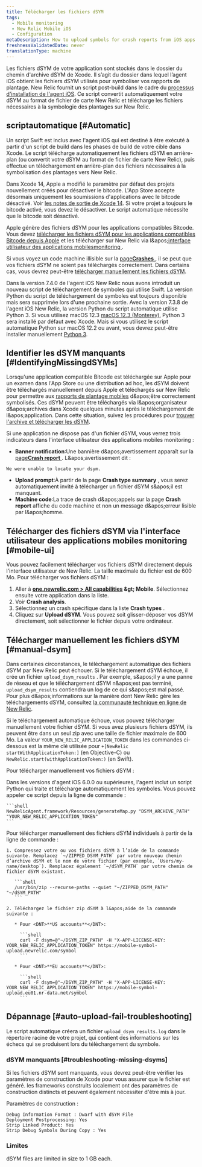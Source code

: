 ```yaml
---
title: Télécharger les fichiers dSYM
tags:
  - Mobile monitoring
  - New Relic Mobile iOS
  - Configuration
metaDescription: How to upload symbols for crash reports from iOS apps monitored with New Relic mobile monitoring.
freshnessValidatedDate: never
translationType: machine
---
```


Les fichiers dSYM de votre application sont stockés dans le dossier du chemin d&apos;archive dSYM de Xcode. Il s’agit du dossier dans lequel l’agent iOS obtient les fichiers dSYM utilisés pour symboliser vos rapports de plantage. New Relic fournit un script post-build dans le cadre du [processus d&apos;installation de l&apos;agent iOS](/docs/mobile-monitoring/new-relic-mobile-ios/installation/spm-installation/#configure-using-swift-package-manager). Ce script convertit automatiquement votre dSYM au format de fichier de carte New Relic et télécharge les fichiers nécessaires à la symbologie des plantages sur New Relic.

## scriptautomatique [#Automatic]

Un script Swift est inclus avec l&apos;agent iOS qui est destiné à être exécuté à partir d&apos;un script de build dans les phases de build de votre cible dans Xcode. Le script télécharge automatiquement les fichiers dSYM en arrière-plan (ou convertit votre dSYM au format de fichier de carte New Relic), puis effectue un téléchargement en arrière-plan des fichiers nécessaires à la symbolisation des plantages vers New Relic.

Dans Xcode 14, Apple a modifié le paramètre par défaut des projets nouvellement créés pour désactiver le bitcode. L&apos;App Store accepte désormais uniquement les soumissions d&apos;applications avec le bitcode désactivé. Voir [les notes de sortie de Xcode 14](https://developer.apple.com/documentation/xcode-release-notes/xcode-14-release-notes). Si votre projet a toujours le bitcode activé, vous devez le désactiver. Le script automatique nécessite que le bitcode soit désactivé.

Apple génère des fichiers dSYM pour les applications compatibles Bitcode. Vous devez [télécharger les fichiers dSYM pour les applications compatibles Bitcode depuis Apple](/docs/mobile-monitoring/new-relic-mobile-ios/install-configure/retrieve-upload-dsyms-bitcode-enabled-apps) et les télécharger sur New Relic via l&amp;apos;[interface utilisateur des applications mobilesmonitoring ](#mobile-ui).

Si vous voyez un code machine illisible sur la [page<DNT>**Crashes**</DNT> ](/docs/mobile-monitoring/mobile-monitoring-ui/crashes/mobile-apps-crashes-dashboard), il se peut que vos fichiers dSYM ne soient pas téléchargés correctement. Dans certains cas, vous devrez peut-être [télécharger manuellement les fichiers dSYM](#manual-dsym).

Dans la version 7.4.0 de l&apos;agent iOS New Relic nous avons introduit un nouveau script de téléchargement de symboles qui utilise Swift. La version Python du script de téléchargement de symboles est toujours disponible mais sera supprimée lors d&apos;une prochaine sortie. Avec la version 7.3.8 de l&apos;agent iOS New Relic, la version Python du script automatique utilise Python 3. Si vous utilisez macOS 12.3 [macOS 12.3 (Monterey)](https://developer.apple.com/documentation/macos-release-notes/macos-12_3-release-notes), Python 3 sera installé par défaut avec Xcode. Mais si vous utilisez le script automatique Python sur macOS 12.2 ou avant, vous devrez peut-être installer manuellement [Python 3](https://www.python.org/downloads/mac-osx/).

## Identifier les dSYM manquants [#IdentifyingMissingdSYMs]

Lorsqu&apos;une application compatible Bitcode est téléchargée sur Apple pour un examen dans l&apos;App Store ou une distribution ad hoc, les dSYM doivent être téléchargés manuellement depuis Apple et téléchargés sur New Relic pour permettre aux [rapports de plantage mobiles](/docs/mobile-monitoring/new-relic-mobile/getting-started/ios-agent-crash-reporting) d&amp;apos;être correctement symbolisés. Ces dSYM peuvent être téléchargés via l&amp;apos;organisateur d&amp;apos;archives dans Xcode quelques minutes après le téléchargement de l&amp;apos;application. Dans cette situation, suivez les procédures pour [trouver l&apos;archive et télécharger les dSYM](#Archive).

Si une application ne dispose pas d&apos;un fichier dSYM, vous verrez trois indicateurs dans l&apos;interface utilisateur des applications mobiles monitoring :

* <DNT>**Banner notification**</DNT>:Une bannière d&amp;apos;avertissement apparaît sur la [page<DNT>**Crash report**</DNT> ](/docs/mobile-monitoring/mobile-monitoring-ui/crashes/mobile-apps-crash-report-dashboard). L&amp;apos;avertissement dit :

```
We were unable to locate your dsym.
```

* <DNT>**Upload prompt**</DNT>:À partir de la page <DNT>**Crash type summary**</DNT> , vous serez automatiquement invité à télécharger un fichier dSYM s&amp;apos;il est manquant.
* <DNT>**Machine code**</DNT>:La trace de crash d&amp;apos;appels sur la page <DNT>**Crash report**</DNT> affiche du code machine et non un message d&amp;apos;erreur lisible par l&amp;apos;homme.

## Télécharger des fichiers dSYM via l&apos;interface utilisateur des applications mobiles monitoring [#mobile-ui]

Vous pouvez facilement télécharger vos fichiers dSYM directement depuis l&apos;interface utilisateur de New Relic. La taille maximale du fichier est de 600 Mo. Pour télécharger vos fichiers dSYM :

1. Aller à <DNT>**[one.newrelic.com &gt; All capabilities](https://one.newrelic.com/all-capabilities) &amp;gt; Mobile**</DNT>. Sélectionnez ensuite votre application dans la liste.
2. Voir <DNT>**Crash analysis**</DNT>.
3. Sélectionnez un crash spécifique dans la liste <DNT>**Crash types**</DNT> .
4. Cliquez sur <DNT>**Upload dSYM**</DNT>. Vous pouvez soit glisser-déposer vos dSYM directement, soit sélectionner le fichier depuis votre ordinateur.

## Télécharger manuellement les fichiers dSYM [#manual-dsym]

Dans certaines circonstances, le téléchargement automatique des fichiers dSYM par New Relic peut échouer. Si le téléchargement dSYM échoue, il crée un fichier `upload_dsym_results` . Par exemple, s&amp;apos;il y a une panne de réseau et que le téléchargement dSYM n&amp;apos;est pas terminé, `upload_dsym_results` contiendra un log de ce qui s&amp;apos;est mal passé. Pour plus d&amp;apos;informations sur la manière dont New Relic gère les téléchargements dSYM, consultez [la communauté technique en ligne de New Relic](https://discuss.newrelic.com/t/relic-solution-ios-dsym-upload-deep-dive/42513).

Si le téléchargement automatique échoue, vous pouvez télécharger manuellement votre fichier dSYM. Si vous avez plusieurs fichiers dSYM, ils peuvent être dans un seul zip avec une taille de fichier maximale de 600 Mo. La valeur `YOUR_NEW_RELIC_APPLICATION_TOKEN` dans les commandes ci-dessous est la même clé utilisée pour `+[NewRelic startWithApplicationToken:]` (en Objective-C) ou `NewRelic.start(withApplicationToken:)` (en Swift).

Pour télécharger manuellement vos fichiers dSYM :

<CollapserGroup>
  <Collapser id="python-manual-upload" title="Via un script Python (versions d'agent 6.0.0 ou supérieures)">
    Dans les versions d&apos;agent iOS 6.0.0 ou supérieures, l&apos;agent inclut un script Python qui traite et télécharge automatiquement les symboles. Vous pouvez appeler ce script depuis la ligne de commande :

    ```shell
    NewRelicAgent.framework/Resources/generateMap.py "DSYM_ARCHIVE_PATH" "YOUR_NEW_RELIC_APPLICATION_TOKEN"
    ```
  </Collapser>

  <Collapser id="command-line-manual-upload" title="Par ligne de commande">
    Pour télécharger manuellement des fichiers dSYM individuels à partir de la ligne de commande :

    1. Compressez votre ou vos fichiers dSYM à l’aide de la commande suivante. Remplacez `~/ZIPPED_DSYM_PATH` par votre nouveau chemin d’archive dSYM et le nom de votre fichier (par exemple, `Users/my-name/desktop`). Remplacez également `~/dSYM_PATH` par votre chemin de fichier dSYM existant.

       ```shell
       /usr/bin/zip --recurse-paths --quiet "~/ZIPPED_DSYM_PATH" "~/dSYM_PATH"
       ```

    2. Téléchargez le fichier zip dSYM à l&apos;aide de la commande suivante :

       * Pour <DNT>**US accounts**</DNT>:

         ```shell
         curl -F dsym=@"~/DSYM_ZIP_PATH" -H "X-APP-LICENSE-KEY: YOUR_NEW_RELIC_APPLICATION_TOKEN" https://mobile-symbol-upload.newrelic.com/symbol
         ```

       * Pour <DNT>**EU accounts**</DNT>:

         ```shell
         curl -F dsym=@"~/DSYM_ZIP_PATH" -H "X-APP-LICENSE-KEY: YOUR_NEW_RELIC_APPLICATION_TOKEN" https://mobile-symbol-upload.eu01.nr-data.net/symbol
         ```
  </Collapser>
</CollapserGroup>

## Dépannage [#auto-upload-fail-troubleshooting]

Le script automatique créera un fichier `upload_dsym_results.log` dans le répertoire racine de votre projet, qui contient des informations sur les échecs qui se produisent lors du téléchargement du symbole.

### dSYM manquants [#troubleshooting-missing-dsyms]

Si les fichiers dSYM sont manquants, vous devrez peut-être vérifier les paramètres de construction de Xcode pour vous assurer que le fichier est généré. les frameworks construits localement ont des paramètres de construction distincts et peuvent également nécessiter d&apos;être mis à jour.

Paramètres de construction :

```
Debug Information Format : Dwarf with dSYM File
Deployment Postprocessing: Yes
Strip Linked Product: Yes
Strip Debug Symbols During Copy : Yes
```

### Limites

dSYM files are limited in size to 1 GB each.
